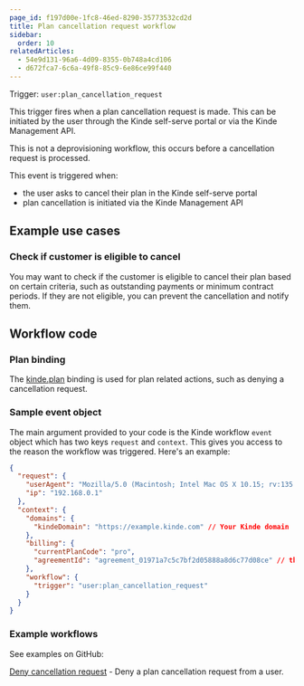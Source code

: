 ```yaml
---
page_id: f197d00e-1fc8-46ed-8290-35773532cd2d
title: Plan cancellation request workflow
sidebar:
  order: 10
relatedArticles:
  - 54e9d131-96a6-4d09-8355-0b748a4cd106
  - d672fca7-6c6a-49f8-85c9-6e86ce99f440
---
```


Trigger: `user:plan_cancellation_request`

This trigger fires when a plan cancellation request is made. This can be initiated by the user through the Kinde self-serve portal or via the Kinde Management API.

This is not a deprovisioning workflow, this occurs before a cancellation request is processed.

This event is triggered when:

- the user asks to cancel their plan in the Kinde self-serve portal
- plan cancellation is initiated via the Kinde Management API

## Example use cases

### Check if customer is eligible to cancel

You may want to check if the customer is eligible to cancel their plan based on certain criteria, such as outstanding payments or minimum contract periods. If they are not eligible, you can prevent the cancellation and notify them.

## Workflow code

### Plan binding

The [kinde.plan](/workflows/bindings/plan-binding/) binding is used for plan related actions, such as denying a cancellation request.

### Sample event object

The main argument provided to your code is the Kinde workflow `event` object which has two keys `request` and `context`. This gives you access to the reason the workflow was triggered. Here's an example:

```json
{
  "request": {
    "userAgent": "Mozilla/5.0 (Macintosh; Intel Mac OS X 10.15; rv:135.0) Gecko/20100101 Firefox/135.0",
    "ip": "192.168.0.1"
  },
  "context": {
    "domains": {
      "kindeDomain": "https://example.kinde.com" // Your Kinde domain
    },
    "billing": {
      "currentPlanCode": "pro",
      "agreementId": "agreement_01971a7c5c7bf2d05888a8d6c77d08ce" // the subscription ID in Kinde
    },
    "workflow": {
      "trigger": "user:plan_cancellation_request"
    }
  }
}
```

### Example workflows

See examples on GitHub:

[Deny cancellation request](https://github.com/kinde-starter-kits/workflow-examples/blob/main/planCancellationRequest/denyPlanCancellation.ts) - Deny a plan cancellation request from a user.
